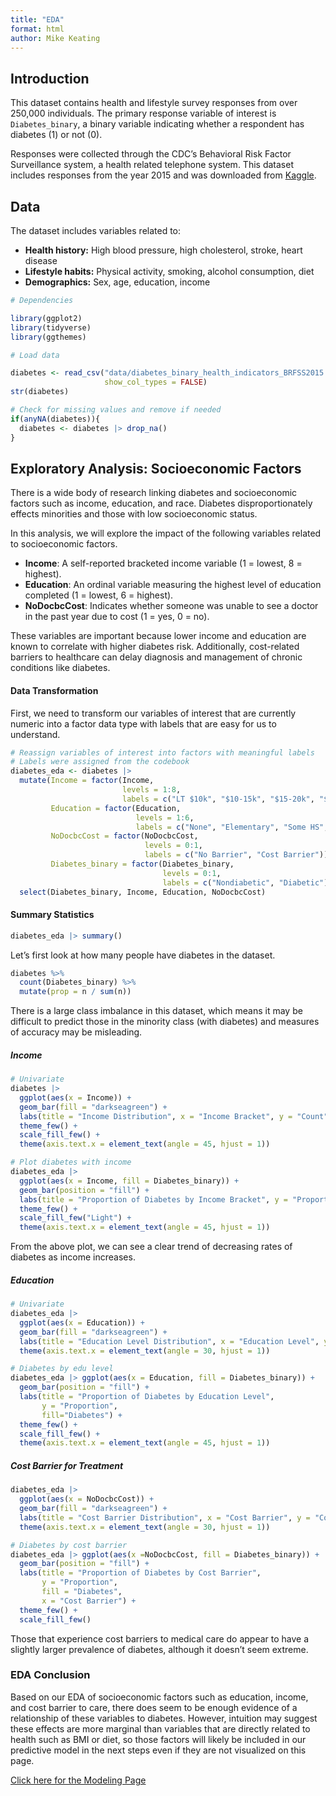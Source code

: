 ```yaml
---
title: "EDA"
format: html
author: Mike Keating
---
```


## Introduction

This dataset contains health and lifestyle survey responses from over 250,000 individuals. The primary response variable of interest is `Diabetes_binary`, a binary variable indicating whether a respondent has diabetes (1) or not (0).

Responses were collected through the CDC's Behavioral Risk Factor Surveillance system, a health related telephone system. This dataset includes responses from the year 2015 and was downloaded from [Kaggle](https://www.kaggle.com/datasets/alexteboul/diabetes-health-indicators-dataset/data).

## Data

The dataset includes variables related to:

-   **Health history:** High blood pressure, high cholesterol, stroke, heart disease
-   **Lifestyle habits:** Physical activity, smoking, alcohol consumption, diet
-   **Demographics:** Sex, age, education, income

```r
# Dependencies

library(ggplot2)
library(tidyverse)
library(ggthemes)
```

```r
# Load data

diabetes <- read_csv("data/diabetes_binary_health_indicators_BRFSS2015.csv", 
                     show_col_types = FALSE)
str(diabetes)

# Check for missing values and remove if needed
if(anyNA(diabetes)){
  diabetes <- diabetes |> drop_na()
}

```

## Exploratory Analysis: Socioeconomic Factors

There is a wide body of research linking diabetes and socioeconomic factors such as income, education, and race. Diabetes disproportionately effects minorities and those with low socioeconomic status.

In this analysis, we will explore the impact of the following variables related to socioeconomic factors.

-   **Income**: A self-reported bracketed income variable (1 = lowest, 8 = highest).
-   **Education**: An ordinal variable measuring the highest level of education completed (1 = lowest, 6 = highest).
-   **NoDocbcCost**: Indicates whether someone was unable to see a doctor in the past year due to cost (1 = yes, 0 = no).

These variables are important because lower income and education are known to correlate with higher diabetes risk. Additionally, cost-related barriers to healthcare can delay diagnosis and management of chronic conditions like diabetes.

#### Data Transformation

First, we need to transform our variables of interest that are currently numeric into a factor data type with labels that are easy for us to understand.

```r

# Reassign variables of interest into factors with meaningful labels
# Labels were assigned from the codebook
diabetes_eda <- diabetes |> 
  mutate(Income = factor(Income, 
                         levels = 1:8, 
                         labels = c("LT $10k", "$10-15k", "$15-20k", "$20-25k", "$25-35k","$35-50k", "$50-75k", "GT $75k")),
         Education = factor(Education,
                            levels = 1:6,
                            labels = c("None", "Elementary", "Some HS", "HS Graduate", "Some College", "College Graduate")),
         NoDocbcCost = factor(NoDocbcCost,
                              levels = 0:1,
                              labels = c("No Barrier", "Cost Barrier")),
         Diabetes_binary = factor(Diabetes_binary,
                                  levels = 0:1,
                                  labels = c("Nondiabetic", "Diabetic"))) |>
  select(Diabetes_binary, Income, Education, NoDocbcCost)

```

#### Summary Statistics

```r
diabetes_eda |> summary()
```

Let's first look at how many people have diabetes in the dataset.

```r
diabetes %>%
  count(Diabetes_binary) %>%
  mutate(prop = n / sum(n))
```

There is a large class imbalance in this dataset, which means it may be difficult to predict those in the minority class (with diabetes) and measures of accuracy may be misleading.

##### Income

```r
# Univariate
diabetes |> 
  ggplot(aes(x = Income)) +
  geom_bar(fill = "darkseagreen") +
  labs(title = "Income Distribution", x = "Income Bracket", y = "Count") +
  theme_few() +
  scale_fill_few() +
  theme(axis.text.x = element_text(angle = 45, hjust = 1)) 

```

```r

# Plot diabetes with income
diabetes_eda |> 
  ggplot(aes(x = Income, fill = Diabetes_binary)) +
  geom_bar(position = "fill") +
  labs(title = "Proportion of Diabetes by Income Bracket", y = "Proportion", fill = "Diabetes") +
  theme_few() +
  scale_fill_few("Light") + 
  theme(axis.text.x = element_text(angle = 45, hjust = 1))


```

From the above plot, we can see a clear trend of decreasing rates of diabetes as income increases.

##### Education

```r
# Univariate
diabetes_eda |> 
  ggplot(aes(x = Education)) +
  geom_bar(fill = "darkseagreen") +
  labs(title = "Education Level Distribution", x = "Education Level", y = "Count") +
  theme(axis.text.x = element_text(angle = 30, hjust = 1))
```

```r
# Diabetes by edu level
diabetes_eda |> ggplot(aes(x = Education, fill = Diabetes_binary)) +
  geom_bar(position = "fill") +
  labs(title = "Proportion of Diabetes by Education Level", 
       y = "Proportion", 
       fill="Diabetes") +
  theme_few() +
  scale_fill_few() +
  theme(axis.text.x = element_text(angle = 45, hjust = 1))
```

##### Cost Barrier for Treatment

```r
diabetes_eda |> 
  ggplot(aes(x = NoDocbcCost)) +
  geom_bar(fill = "darkseagreen") +
  labs(title = "Cost Barrier Distribution", x = "Cost Barrier", y = "Count") +
  theme(axis.text.x = element_text(angle = 30, hjust = 1))
```

```r
# Diabetes by cost barrier
diabetes_eda |> ggplot(aes(x =NoDocbcCost, fill = Diabetes_binary)) +
  geom_bar(position = "fill") +
  labs(title = "Proportion of Diabetes by Cost Barrier", 
       y = "Proportion", 
       fill = "Diabetes", 
       x = "Cost Barrier") +
  theme_few() +
  scale_fill_few()
```

Those that experience cost barriers to medical care do appear to have a slightly larger prevalence of diabetes, although it doesn't seem extreme.

### EDA Conclusion

Based on our EDA of socioeconomic factors such as education, income, and cost barrier to care, there does seem to be enough evidence of a relationship of these variables to diabetes. However, intuition may suggest these effects are more marginal than variables that are directly related to health such as BMI or diet, so those factors will likely be included in our predictive model in the next steps even if they are not visualized on this page.

[Click here for the Modeling Page](Modeling.html)
